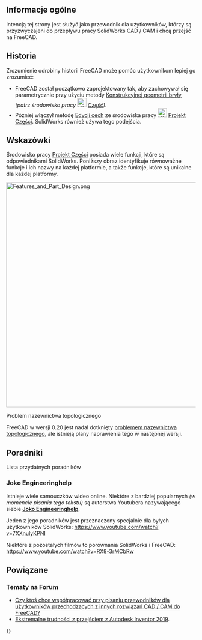 <languages/>
{{UnfinishedDocu}}
{{TOCright}}

<span id="Overview"></span>
==Informacje ogólne==

Intencją tej strony jest służyć jako przewodnik dla użytkowników, którzy są przyzwyczajeni do przepływu pracy SolidWorks CAD / CAM i chcą przejść na FreeCAD.

<span id="History"></span>
==Historia==

Zrozumienie odrobiny historii FreeCAD może pomóc użytkownikom lepiej go zrozumieć: 
* FreeCAD został początkowo zaprojektowany tak, aby zachowywał się parametrycznie przy użyciu metody [[Constructive_solid_geometry/pl|Konstrukcyjnej geometrii bryły]] ''(patrz środowisko pracy [[Image:Workbench_Part.svg|24px]] [[Part_Workbench/pl|Część]])''. 
* Później włączył metodę [[Feature_editing/pl|Edycji cech]] ze środowiska pracy [[Image:Workbench_PartDesign.svg|24px]] [[PartDesign_Workbench/pl|Projekt Części]]. SolidWorks również używa tego podejścia.

<span id="Tips"></span>
==Wskazówki==

Środowisko pracy [[PartDesign_Workbench/pl|Projekt Części]] posiada wiele funkcji, które są odpowiednikami SolidWorks. Poniższy obraz identyfikuje równoważne funkcje i ich nazwy na każdej platformie, a także funkcje, które są unikalne dla każdej platformy.

[[File:Features and Part Design.png|600px]]
{{Caption|Porównanie programów FreeCAD i SolidWorks. Kliknij obraz, aby uzyskać powiększenie.}}

<span id="Topological_naming_problem"></span>
Problem nazewnictwa topologicznego

FreeCAD w wersji 0.20 jest nadal dotknięty [[Topological_naming_problem/pl|problemem nazewnictwa topologicznego]], ale istnieją plany naprawienia tego w następnej wersji.

<span id="Tutorials"></span>
==Poradniki==

Lista przydatnych poradników

<span id="Joko_Engineeringhelp"></span>
===Joko Engineeringhelp===

Istnieje wiele samouczków wideo online. Niektóre z bardziej popularnych ''(w momencie pisania tego tekstu)'' są autorstwa Youtubera nazywającego siebie [https://www.youtube.com/channel/UC-CubOaooNwC-3RBKUoAOQQ/videos '''Joko Engineeringhelp'''].

Jeden z jego poradników jest przeznaczony specjalnie dla byłych użytkowników SolidWorks: https://www.youtube.com/watch?v=7XXnulyKPNI

Niektóre z pozostałych filmów to porównania SolidWorks i FreeCAD: https://www.youtube.com/watch?v=RX8-3rMCbRw

<span id="Related"></span>
==Powiązane==

<span id="Forum_Threads"></span>
===Tematy na Forum===

* [https://forum.freecadweb.org/viewtopic.php?f=8&t=42139&p=366957#p357540 Czy ktoś chce współpracować przy pisaniu przewodników dla użytkowników przechodzących z innych rozwiązań CAD / CAM do FreeCAD?]
* [https://forum.freecadweb.org/viewtopic.php?f=3&t=42980#p366121 Ekstremalne trudności z przejściem z Autodesk Inventor 2019].


{{Userdocnavi{{#translation:}}}}